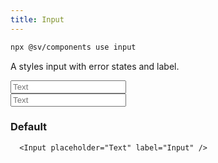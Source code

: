 ```yaml
---
title: Input
---
```



```bash
npx @sv/components use input
```

A styles input with error states and label.

<div class="not-content">
  <Input placeholder="Text" label="Input" client:load />
  <br />
  <Input placeholder="Text" label="Input" error="Cant be empty" client:load />
</div>


### Default
```tsx
  <Input placeholder="Text" label="Input" />
```
